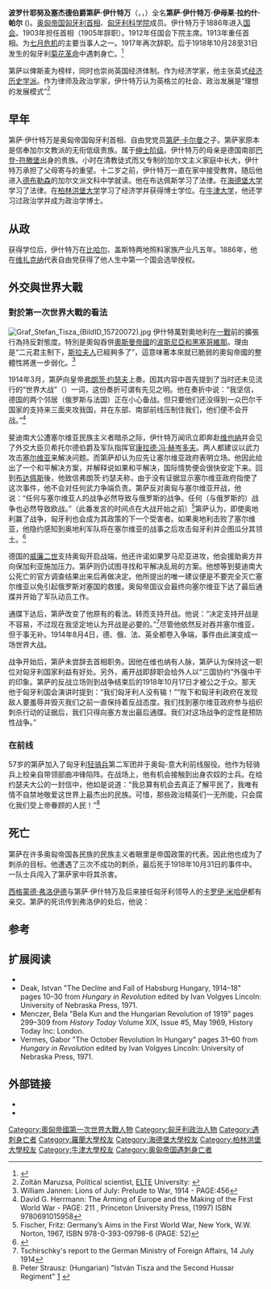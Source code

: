 {{Infobox Officeholder
| honorific-prefix    =
| name                =第萨·伊什特万
| honorific-suffix    =波罗什耶努及塞杰德伯爵
| image               =Istvan Tisza.jpg
| imagesize           =300px
| order               =[[匈牙利首相|匈牙利首相]]
| term_start          =1903年11月3日
| term_end            =1905年6月18日
| predecessor         =
| successor           =
| order2              =[[匈牙利首相|匈牙利首相]]
| term_start2         =1913年6月10日
| term_end2           = 1917年6月15日
| predecessor2        =
| successor2          =
| birth_date          = {{Birth date|df=yes|1861|04|22}}
| birth_place         = [[File:Flag_of_the_Habsburg_Monarchy.svg|22px]][[奥地利帝国|奥地利帝国]][[布达佩斯|布达佩斯]]
| death_date          ={{Death date and age|df=yes|1918|10|31|1861|04|22}}
| death_place         =[[File:Flag_of_Austria-Hungary_1869-1918.svg|22px]][[奥匈帝国|奥匈帝国]][[布达佩斯|布达佩斯]]
| nationality         =
| spouse              =
| relations           =
| children            =
| occupation          =
| profession          =
| religion            = [[归正宗|归正宗]]
| signature           =
| website             =
| footnotes           =
}}
{{eastern name order|Tisza István}}
'''波罗什耶努及塞杰德伯爵第萨·伊什特万'''（{{lang-de|István Tisza}}，{{lang-hu|Tisza István}}，{{bd|1861年|4月22日|1918年|10月31日|}}）全名'''第萨·伊什特万·伊母莱·拉约什·帕尔''' ({{lang-hu|Tisza István Imre Lajos Pál}})。[[奥匈帝国|奥匈帝国]][[匈牙利|匈牙利]][[首相|首相]]、[[匈牙利科学院|匈牙利科学院]]成员。伊什特万于1886年进入[[国会|国会]]。1903年担任首相（1905年辞职）。1912年任国会下院主席。1913年重任首相。为[[七月危机|七月危机]]的主要当事人之一。1917年再次辞职。后于1918年10月28至31日发生的匈牙利[[菊花革命|菊花革命]]中遇刺身亡。<ref>{{cite web|author=''Encyclopedia Britannica''|title=''István, Count Tisza''|url=http://global.britannica.com/EBchecked/topic/597071/Istvan-Count-Tisza|4=}}{{Dead link|date=2019年4月 |bot=InternetArchiveBot |fix-attempted=yes }}</ref>

第萨以俾斯麦为榜样，同时也崇尚英国经济体制。作为经济学家，他主张英式[[经济历史学派|经济历史学派]]。作为律师及政治学家，伊什特万认为英格兰的社会、政治发展是“理想的发展模式”<ref>Zoltán Maruzsa, Political scientist, [[ELTE|ELTE]] University: {{cite web |url=http://tiszaistvan.hu/index.php/english |title=The standpoint of the Tisza István Friends Society concerning the historical figure of Count István Tisza |publisher=tiszaistvan.hu |accessdate=March 2016 |archive-date=2016-10-30 |archive-url=https://web.archive.org/web/20161030202721/http://www.tiszaistvan.hu/index.php/english |dead-url=yes }}</ref>
== 早年 ==
第萨·伊什特万是奥匈帝国匈牙利首相、自由党党员[[第萨·卡尔曼|第萨·卡尔曼]]之子。第萨家原本是信奉加尔文教派的无衔低级贵族。属于[[绅士阶级|绅士阶级]]。伊什特万的母亲是德国南部[[巴登-符腾堡|巴登-符滕堡]]出身的贵族。小时在清教徒式而又专制的加尔文主义家庭中长大，伊什特万承担了父母寄与的重望。十二岁之前，伊什特万一直在家中接受教育。随后他进入[[德布勒森|德布勒森]]的加尔文派文科中学就读。他在布达佩斯学习了法律。在[[海德堡大学|海德堡大学]]学习了法律。在[[柏林洪堡大学|柏林洪堡大学]]学习了经济学并获得博士学位。在[[牛津大学|牛津大学]]，他还学习过政治学并成为政治学博士。
== 从政 ==
获得学位后，伊什特万在[[比哈尔县|比哈尔]]、盖斯特两地照料家族产业凡五年。1886年，他在[[锡比乌盐矿镇|维扎克纳]]代表自由党获得了他人生中第一个国会选举授权。
== 外交與世界大戰 ==
=== 對於第一次世界大戰的看法 ===
[[File:Graf_Stefan_Tisza_(BildID_15720072).jpg|thumb]]
伊什特萬對奧地利在[[一戰|一戰]]前的擴張行為持反對態度。特別是奧匈吞併[[奧斯曼帝國|奧斯曼帝國]]的[[波斯尼亞和黑塞哥維那|波斯尼亞和黑塞哥維那]]。理由是“二元君主制下，[[斯拉夫人|斯拉夫人]]已經夠多了”，這意味著本來就已脆弱的奧匈帝國的整體性將進一步弱化。<ref>William Jannen: Lions of July: Prelude to War, 1914 - PAGE:456</ref>

1914年3月，第萨向皇帝[[弗朗茨·约瑟夫一世|弗朗茨·约瑟夫]]上奏。因其内容中首先提到了当时还未见流行的“世界大战”（{{lang-de|Weltkrieg}}）一词，这份奏折可谓有先见之明。他在奏折中说：“我坚信，德国的两个邻居（俄罗斯与法国）正在小心备战。但只要他们还没得到一众巴尔干国家的支持来三面夹攻我国，并在东部、南部前线压制住我们，他们便不会开战。”<ref>David G. Herrmann: The Arming of Europe and the Making of the First World War - PAGE: 211 , Princeton University Press, (1997) ISBN 9780691015958</ref>

斐迪南大公遭塞尔维亚民族主义者暗杀之际，伊什特万闻讯立即奔赴[[维也纳|维也纳]]并会见了外交大臣贝希托尔德伯爵及军队指挥官[[康拉德·馮·赫岑多夫|康拉德·冯·赫岑多夫]]。两人都建议以武力攻击[[塞尔维亚|塞尔维亚]]来解决问题。而第萨却认为应先让塞尔维亚政府表明立场。他因此给出了一个和平解决方案，并解释说如果和平解决，国际情势便会很快安定下来。回到[[布达佩斯|布达佩斯]]後，他致信弗朗茨·约瑟夫称，由于没有证据显示塞尔维亚政府指使了这次事件，他不会对任何武力争端负责。第萨反对奥匈与塞尔维亚开战，他说：“任何与塞尔维亚人的战争必然导致与俄罗斯的战争。任何（与俄罗斯的）战争也必然导致欧战。”（此番发言的时间点在大战开始之前）<ref>Fischer, Fritz: Germany’s Aims in the First World War, New York, W.W. Norton, 1967, ISBN 978-0-393-09798-6  (PAGE: 52)</ref>第萨认为，即使奥地利赢了战争，匈牙利也会成为其政策的下一个受害者。如果奥地利击败了塞尔维亚，他隐约感知到奥地利军队将在塞尔维亚的战事之后攻击匈牙利并企图瓜分其领土。<ref>{{cite web |url=http://www.firstworldwar.com/bio/tisza.htm |first=Michael |last=Duffy |title=Who's Who - Count Istvan Tisza de Boros-Jeno |publisher=firstworldwar.com |accessdate=2017-04-22 |archive-date=2016-10-07 |archive-url=https://web.archive.org/web/20161007123446/http://www.firstworldwar.com/bio/tisza.htm |dead-url=no }}</ref>

德国的[[威廉二世_(德国)|威廉二世]]支持奥匈开启战端，他还许诺如果罗马尼亚进攻，他会援助奥方并向保加利亚施加压力。第萨则仍试图寻找和平解决乱局的方案。他想等到斐迪南大公死亡的官方调查结果出来后再做决定。他所提出的唯一建议便是不要完全灭亡塞尔维亚以免引起俄罗斯对塞国的救援。奥匈帝国议会最终向塞尔维亚下达了最后通牒并开始了军队动员工作。

通牒下达后，第萨改变了他原有的看法。转而支持开战。他说：“决定支持开战是不容易，不过现在我坚定地认为开战是必要的。”<ref>Tschirschky's report to the German Ministry of Foreign Affairs, 14 July 1914</ref>尽管他依然反对吞并塞尔维亚，但于事无补。1914年8月4日，德、俄、法、英全都卷入争端，事件由此演变成一场世界大战。

战争开始后，第萨未尝辞去首相职务。因他在维也纳有人脉，第萨认为保持这一职位对匈牙利国家利益有好处。另外，甫开战即辞职会给外人以“三国协约”外强中干的印象。第萨的反战立场则到战争结束后的1918年10月17日才被公之于众。那天他于匈牙利国会演讲时提到：“我们匈牙利人没有输！”“陛下和匈牙利政府在发现敌人要羞辱并毁灭我们之前一直保持着反战态度。我们找到塞尔维亚政府参与组织刺杀行动的证据后，我们只得向塞方发出最后通牒。我们对这场战争的定性是预防性战争。”

=== 在前线 ===
57岁的第萨加入了匈牙利[[轻骑兵|轻骑兵]]第二军团并于奥匈-意大利前线服役。他作为轻骑兵上校亲自带领部曲冲锋陷阵。在战场上，他有机会接触到出身农奴的士兵。在给约瑟夫大公的一封信中，他如是说道：“我总算有机会去真正了解平民了，我唯有情不自禁地敬爱这世界上最杰出的民族。可惜，那些政治精英们一无所能，只会腐化我们受上帝眷顾的人民！”<ref>Peter Strausz: (Hungarian) "István Tisza and the Second Hussar Regiment" [http://mek.oszk.hu/03200/03296/03296.doc] {{Wayback|url=http://mek.oszk.hu/03200/03296/03296.doc |date=20160304115702 }}</ref>
== 死亡 ==
第萨在许多奥匈帝国各民族的民族主义者眼里是帝国政策的代表。因此他也成为了刺杀的目标。他遭遇了三次不成功的刺杀，最后死于1918年10月31日的事件中。一队士兵闯入了第萨家中将其杀害。

[[西格蒙德·弗洛伊德|西格蒙德·弗洛伊德]]与第萨·伊什特万及后来接任匈牙利领导人的[[卡罗伊·米哈伊|卡罗伊·米哈伊]]都有亲交。第萨的死讯传到弗洛伊的处后，他说：
{{Quotation|1=我当然不是旧体制的拥虿，但把所有伯爵里最聪明的那个打死，然后让最蠢的那个上台，在我看来是有问题的。<ref>{{cite book |author1=Sigmund Freud |author2=Sándor Ferenczi |author3=Eva Brabant |author4=Ernst Falzeder |author5=Patrizia Giampieri-Deutsch |title=The Correspondence of Sigmund Freud and Sándor Ferenczi, Volume 2: 1914-1919|publisher=Harvard University Press|year=1993|ISBN=9780674174191|url=https://books.google.co.uk/books?id=bREsyHmISRcC&pg=PA311&lpg=PA311&dq=%22doubtful+to+me+whether+it+is+a+sign+of+political+shrewdness%22&source=bl&ots=kJuwG0xztD&sig=1_EiIW1PtgD3W32d4B9UQMnlpCo&hl=en&sa=X&ved=0CCcQ6AEwAGoVChMIyZiXkYfKyAIVTNYUCh1WXwm2#v=onepage&q=%22doubtful%20to%20me%20whether%20it%20is%20a%20sign%20of%20political%20shrewdness%22&f=false"}}</ref>}}

== 参考 ==
{{reflist}}
== 扩展阅读 ==
*{{Cite web|url=http://www.tiszaistvan.hu/index.php/english|title=Tisza István Friends Society|accessdate=2014-10-07|archive-date=2016-10-30|archive-url=https://web.archive.org/web/20161030202721/http://www.tiszaistvan.hu/index.php/english|dead-url=yes}}
*Deak, Istvan "The Decline and Fall of Habsburg Hungary, 1914–18" pages 10–30 from ''Hungary in Revolution'' edited by Ivan Volgyes Lincoln: University of Nebraska Press, 1971.
*Menczer, Bela "Bela Kun and the Hungarian Revolution of 1919" pages 299–309 from ''History Today'' Volume XIX, Issue #5, May 1969, History Today Inc: London.
*Vermes, Gabor "The October Revolution In Hungary" pages 31–60 from ''Hungary in Revolution'' edited by Ivan Volgyes Lincoln: University of Nebraska Press, 1971.
== 外部链接 ==
{{Commons category|István Tisza}}
* {{Cite EB1922|wstitle=Tisza, Stephen|author=Eduard von Wertheimer |short=x}}
* {{Commons category-inline|István Tisza}}
{{refend}}           
{{s-start}}
{{s-off}}
{{s-bef|rows=3|before =[[库恩-海德瓦里·卡罗里|库恩-海德瓦里·卡罗里]]}}
{{s-ttl|title=[[匈牙利首相|匈牙利首相]]
| years =1903年——1905年}}
{{s-aft|after=[[费耶瓦里·盖佐|费耶瓦里·盖佐]]}}
{{s-ttl|title=[[匈牙利内务部长|匈牙利内务部长]]
|years=1903年——1905年}}
{{s-aft|after=[[克里斯多菲·约瑟夫|克里斯多菲·约瑟夫]]}}
{{s-ttl|title=[[匈牙利国王大臣|匈牙利国王大臣]]
|years=1903年——1904年}}
{{s-aft|after=[[库恩-海德瓦里·卡罗里|库恩-海德瓦里·卡罗里]]}}
{{succession box|title=[[匈牙利国会下院主席|匈牙利国会下院主席]]|before=[[纳维·拉约什|纳维·拉约什]]|after=[[贝奥西·帕尔|贝奥西·帕尔]]|years=1912年——1913年}}
{{succession box|title=[[匈牙利首相|匈牙利首相]]|before=[[卢卡茨·拉斯洛|卢卡茨·拉斯洛]]|after=[[埃施特哈齐·莫里茨|埃施特哈齐·莫里茨]]|years=1913年——1917年}}
{{s-end}}
{{匈牙利總理}}
{{Authority control}}

{{DEFAULTSORT:Tisza István}}
[[Category:奧匈帝國第一次世界大戰人物|Category:奧匈帝國第一次世界大戰人物]]
[[Category:匈牙利政治人物|Category:匈牙利政治人物]]
[[Category:遇刺身亡者|Category:遇刺身亡者]]
[[Category:羅蘭大學校友|Category:羅蘭大學校友]]
[[Category:海德堡大學校友|Category:海德堡大學校友]]
[[Category:柏林洪堡大學校友|Category:柏林洪堡大學校友]]
[[Category:牛津大學校友|Category:牛津大學校友]]
[[Category:奥匈帝国遇刺身亡者|Category:奥匈帝国遇刺身亡者]]